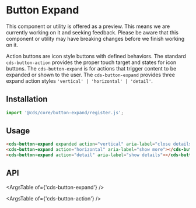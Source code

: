 
<Meta title="Components/Button Expand" />

# Button Expand

<cds-alert-group status="warning" cds-layout="m-b:lg">
  <cds-alert>
    This component or utility is offered as a preview. This means we are currently working on it and seeking feedback.
    Please be aware that this component or utility may have breaking changes before we finish working on it.
  </cds-alert>
</cds-alert-group>

Action buttons are icon style buttons with defined behaviors. The standard `cds-button-action`
provides the proper touch target and states for icon buttons. The `cds-button-expand` is for actions that
trigger content to be expanded or shown to the user. The `cds-button-expand` provides three
expand action styles `'vertical' | 'horizontal' | 'detail'`.

## Installation

```typescript
import '@cds/core/button-expand/register.js';
```

## Usage

```html
<cds-button-expand expanded action="vertical" aria-label="close details"></cds-button-expand>
<cds-button-expand action="horizontal" aria-label="show more"></cds-button-expand>
<cds-button-expand action="detail" aria-label="show details"></cds-button-expand>
```

<Story id="stories-button-expand--basic" />

## API

<ArgsTable of={'cds-button-expand'} />

<ArgsTable of={'cds-button-action'} />
